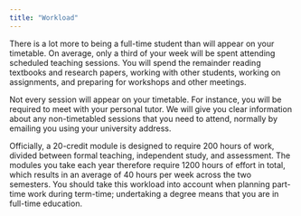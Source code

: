 ```yaml
---
title: "Workload"
---
```


There is a lot more to being a full-time student than will appear on your timetable. On average, only a third of your week will be spent attending scheduled teaching sessions. You will spend the remainder reading textbooks and research papers, working with other students, working on assignments, and preparing for workshops and other meetings.

Not every session will appear on your timetable. For instance, you will be required to meet with your personal tutor. We will give you clear information about any non-timetabled 
sessions that you need to attend, normally by emailing you using your university address.

Officially, a 20-credit module is designed to require 200 hours of work, divided between formal teaching, 
independent study, and assessment. The modules you take each year therefore require 1200 hours of effort in total, which results in an average of 40 hours per week across the two semesters. You should take 
this workload into account when planning part-time work during term-time; undertaking a degree means that you are in full-time education.
